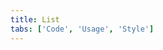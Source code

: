 ```yaml
---
title: List
tabs: ['Code', 'Usage', 'Style']
---
```


<ComponentCode
  name="Ordered List"
  component="list"
  variation="list--ordered"
  experimental
  hasReactVersion
/>

<ComponentCode
    name="Unordered List"
    component="list" 
    variation="list"
    experimental
    hasReactVersion
    >
</ComponentCode>
<ComponentDocs component="list" experimental></ComponentDocs>
